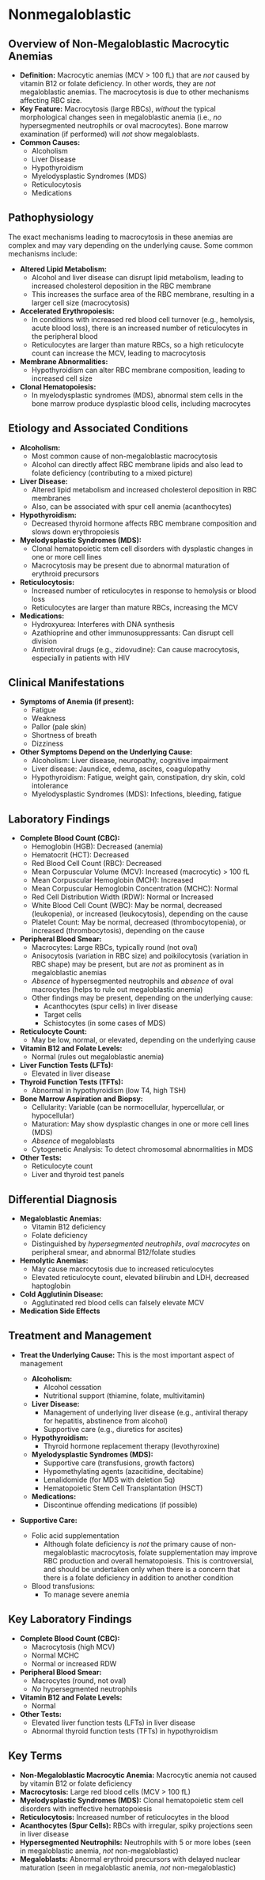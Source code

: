 # Nonmegaloblastic {-}

## **Overview of Non-Megaloblastic Macrocytic Anemias** {-}

*   **Definition:** Macrocytic anemias (MCV > 100 fL) that are *not* caused by vitamin B12 or folate deficiency. In other words, they are *not* megaloblastic anemias. The macrocytosis is due to other mechanisms affecting RBC size.
*   **Key Feature:** Macrocytosis (large RBCs), *without* the typical morphological changes seen in megaloblastic anemia (i.e., *no* hypersegmented neutrophils or oval macrocytes). Bone marrow examination (if performed) will *not* show megaloblasts.
*   **Common Causes:**
    *   Alcoholism
    *   Liver Disease
    *   Hypothyroidism
    *   Myelodysplastic Syndromes (MDS)
    *   Reticulocytosis
    *   Medications

## **Pathophysiology** {-}

The exact mechanisms leading to macrocytosis in these anemias are complex and may vary depending on the underlying cause. Some common mechanisms include:

*   **Altered Lipid Metabolism:**
    *   Alcohol and liver disease can disrupt lipid metabolism, leading to increased cholesterol deposition in the RBC membrane
    *   This increases the surface area of the RBC membrane, resulting in a larger cell size (macrocytosis)
*   **Accelerated Erythropoiesis:**
    *   In conditions with increased red blood cell turnover (e.g., hemolysis, acute blood loss), there is an increased number of reticulocytes in the peripheral blood
    *   Reticulocytes are larger than mature RBCs, so a high reticulocyte count can increase the MCV, leading to macrocytosis
*   **Membrane Abnormalities:**
    *   Hypothyroidism can alter RBC membrane composition, leading to increased cell size
*   **Clonal Hematopoiesis:**
    *   In myelodysplastic syndromes (MDS), abnormal stem cells in the bone marrow produce dysplastic blood cells, including macrocytes

## **Etiology and Associated Conditions** {-}

*   **Alcoholism:**
    *   Most common cause of non-megaloblastic macrocytosis
    *   Alcohol can directly affect RBC membrane lipids and also lead to folate deficiency (contributing to a mixed picture)
*   **Liver Disease:**
    *   Altered lipid metabolism and increased cholesterol deposition in RBC membranes
    *   Also, can be associated with spur cell anemia (acanthocytes)
*   **Hypothyroidism:**
    *   Decreased thyroid hormone affects RBC membrane composition and slows down erythropoiesis
*   **Myelodysplastic Syndromes (MDS):**
    *   Clonal hematopoietic stem cell disorders with dysplastic changes in one or more cell lines
    *   Macrocytosis may be present due to abnormal maturation of erythroid precursors
*   **Reticulocytosis:**
    *   Increased number of reticulocytes in response to hemolysis or blood loss
    *   Reticulocytes are larger than mature RBCs, increasing the MCV
*   **Medications:**
    *   Hydroxyurea: Interferes with DNA synthesis
    *   Azathioprine and other immunosuppressants: Can disrupt cell division
    *   Antiretroviral drugs (e.g., zidovudine): Can cause macrocytosis, especially in patients with HIV

## **Clinical Manifestations** {-}

*   **Symptoms of Anemia (if present):**
    *   Fatigue
    *   Weakness
    *   Pallor (pale skin)
    *   Shortness of breath
    *   Dizziness
*   **Other Symptoms Depend on the Underlying Cause:**
    *   Alcoholism: Liver disease, neuropathy, cognitive impairment
    *   Liver disease: Jaundice, edema, ascites, coagulopathy
    *   Hypothyroidism: Fatigue, weight gain, constipation, dry skin, cold intolerance
    *   Myelodysplastic Syndromes (MDS): Infections, bleeding, fatigue

## **Laboratory Findings** {-}

*   **Complete Blood Count (CBC):**
    *   Hemoglobin (HGB): Decreased (anemia)
    *   Hematocrit (HCT): Decreased
    *   Red Blood Cell Count (RBC): Decreased
    *   Mean Corpuscular Volume (MCV): Increased (macrocytic) > 100 fL
    *   Mean Corpuscular Hemoglobin (MCH): Increased
    *   Mean Corpuscular Hemoglobin Concentration (MCHC): Normal
    *   Red Cell Distribution Width (RDW): Normal or Increased
    *   White Blood Cell Count (WBC): May be normal, decreased (leukopenia), or increased (leukocytosis), depending on the cause
    *   Platelet Count: May be normal, decreased (thrombocytopenia), or increased (thrombocytosis), depending on the cause
*   **Peripheral Blood Smear:**
    *   Macrocytes: Large RBCs, typically round (not oval)
    *   Anisocytosis (variation in RBC size) and poikilocytosis (variation in RBC shape) may be present, but are *not* as prominent as in megaloblastic anemias
    *   *Absence* of hypersegmented neutrophils and *absence* of oval macrocytes (helps to rule out megaloblastic anemia)
    *   Other findings may be present, depending on the underlying cause:
        *   Acanthocytes (spur cells) in liver disease
        *   Target cells
        *   Schistocytes (in some cases of MDS)
*   **Reticulocyte Count:**
    *   May be low, normal, or elevated, depending on the underlying cause
*   **Vitamin B12 and Folate Levels:**
    *   Normal (rules out megaloblastic anemia)
*   **Liver Function Tests (LFTs):**
    *   Elevated in liver disease
*   **Thyroid Function Tests (TFTs):**
    *   Abnormal in hypothyroidism (low T4, high TSH)
*   **Bone Marrow Aspiration and Biopsy:**
    *   Cellularity: Variable (can be normocellular, hypercellular, or hypocellular)
    *   Maturation: May show dysplastic changes in one or more cell lines (MDS)
    *   *Absence* of megaloblasts
    *   Cytogenetic Analysis: To detect chromosomal abnormalities in MDS
*   **Other Tests:**
    *   Reticulocyte count
    *   Liver and thyroid test panels

## **Differential Diagnosis** {-}

*   **Megaloblastic Anemias:**
    *   Vitamin B12 deficiency
    *   Folate deficiency
    *   Distinguished by *hypersegmented neutrophils*, *oval macrocytes* on peripheral smear, and abnormal B12/folate studies
*   **Hemolytic Anemias:**
    *   May cause macrocytosis due to increased reticulocytes
    *   Elevated reticulocyte count, elevated bilirubin and LDH, decreased haptoglobin
*   **Cold Agglutinin Disease:**
    *   Agglutinated red blood cells can falsely elevate MCV
*   **Medication Side Effects**

## **Treatment and Management** {-}

*   **Treat the Underlying Cause:** This is the most important aspect of management

    *   **Alcoholism:**
        *   Alcohol cessation
        *   Nutritional support (thiamine, folate, multivitamin)
    *   **Liver Disease:**
        *   Management of underlying liver disease (e.g., antiviral therapy for hepatitis, abstinence from alcohol)
        *   Supportive care (e.g., diuretics for ascites)
    *   **Hypothyroidism:**
        *   Thyroid hormone replacement therapy (levothyroxine)
    *   **Myelodysplastic Syndromes (MDS):**
        *   Supportive care (transfusions, growth factors)
        *   Hypomethylating agents (azacitidine, decitabine)
        *   Lenalidomide (for MDS with deletion 5q)
        *   Hematopoietic Stem Cell Transplantation (HSCT)
    *   **Medications:**
        *   Discontinue offending medications (if possible)
*   **Supportive Care:**

    *   Folic acid supplementation
        *   Although folate deficiency is *not* the primary cause of non-megaloblastic macrocytosis, folate supplementation may improve RBC production and overall hematopoiesis. This is controversial, and should be undertaken only when there is a concern that there is a folate deficiency in addition to another condition
    *   Blood transfusions:
        *   To manage severe anemia

## **Key Laboratory Findings** {-}

*   **Complete Blood Count (CBC):**
    *   Macrocytosis (high MCV)
    *   Normal MCHC
    *   Normal or increased RDW
*   **Peripheral Blood Smear:**
    *   Macrocytes (round, not oval)
    *   *No* hypersegmented neutrophils
*   **Vitamin B12 and Folate Levels:**
    *   Normal
*   **Other Tests:**
    *   Elevated liver function tests (LFTs) in liver disease
    *   Abnormal thyroid function tests (TFTs) in hypothyroidism

## **Key Terms** {-}

*   **Non-Megaloblastic Macrocytic Anemia:** Macrocytic anemia not caused by vitamin B12 or folate deficiency
*   **Macrocytosis:** Large red blood cells (MCV > 100 fL)
*   **Myelodysplastic Syndromes (MDS):** Clonal hematopoietic stem cell disorders with ineffective hematopoiesis
*   **Reticulocytosis:** Increased number of reticulocytes in the blood
*   **Acanthocytes (Spur Cells):** RBCs with irregular, spiky projections seen in liver disease
*   **Hypersegmented Neutrophils:** Neutrophils with 5 or more lobes (seen in megaloblastic anemia, *not* non-megaloblastic)
*   **Megaloblasts:** Abnormal erythroid precursors with delayed nuclear maturation (seen in megaloblastic anemia, *not* non-megaloblastic)

